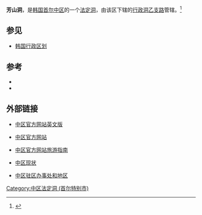 {{Infobox Korean settlement
| title           = 芳山洞
| img             = 
| imgwidth = 
| imgcaption      = 
| hangul          = 방산동
| hanja           = {{linktext|芳|山|洞}}
| rr              = Bangsan-dong
| mr              = Pangsan-dong
| divs            = 
| map             = 
|mapcaption       = 
}}'''芳山洞'''，是[[韩国|韩国]][[首尔|首尔]][[中区_(首尔)|中区]]的一个[[法定洞|法定洞]]，由该区下辖的[[行政洞|行政洞]][[乙支路|乙支路]]管辖。<ref name="encyber">{{cite web |url=http://www.encyber.com/search_w/ctdetail.php?masterno=763512&contentno=763512 |title=방산동 (Bangsan-dong 芳山洞) |accessdate=2008-05-09 |language=ko }}{{dead link|date=October 2017 |bot=InternetArchiveBot }}</ref>
==参见==
*[[韩国行政区划|韩国行政区划]]
==参考==
{{Reflist}}
*{{cite web |url=http://www2.guro.go.kr/site/gu/page.jsp?code=guf040100010 |title=行政洞和法定洞年鉴 |publisher=[[九老區|九老區]]官方网站 |language=ko |5= |access-date=2010-03-06 |archive-url=https://web.archive.org/web/20141006120702/http://www2.guro.go.kr/site/gu/page.jsp?code=guf040100010 |archive-date=2014-10-06 |dead-url=yes }}
*{{cite web|url=http://www.mapo.go.kr/Design/html_cms/e_ward/03_office_dong_law.jsp|title=麻浦资讯|work=行政洞和法定洞图表|publisher=[[麻浦區|麻浦區]]官方网站|language=ko|6=|deadurl=yes|archiveurl=https://web.archive.org/web/20071105043941/http://www.mapo.go.kr/Design/html_cms/e_ward/03_office_dong_law.jsp|archivedate=2007-11-05}}

==外部链接==
* [https://web.archive.org/web/20060118044612/http://tour.junggu.seoul.kr/english/ 中区官方网站英文版]
*{{ko}} [http://new.junggu.seoul.kr/a/index.php 中区官方网站]{{dead link|date=October 2017 |bot=InternetArchiveBot }}
*{{ko}} [https://web.archive.org/web/20110831085000/http://tour.junggu.seoul.kr/ 中区官方网站旅游指南]
*{{ko}} [https://archive.is/20121205094400/http://new.junggu.seoul.kr/a/a05/a05020501.php 中区现状] 
*{{ko}} [https://archive.is/20121205020502/http://new.junggu.seoul.kr/a/a05/a05070400.php 中区驻区办事处和地区] 

{{首爾特別市中區}}
{{South Korea-stub}}
[[Category:中区法定洞_(首尔特别市)|Category:中区法定洞 (首尔特别市)]]
